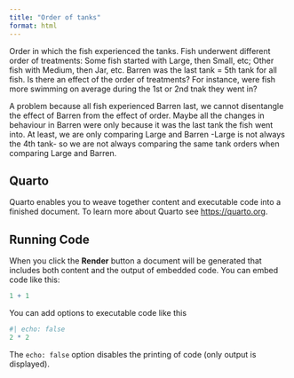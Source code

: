 ```yaml
---
title: "Order of tanks"
format: html
---
```


Order in which the fish experienced the tanks. Fish underwent different order of treatments: Some fish started with Large, then Small, etc; Other fish with Medium, then Jar, etc. Barren was the last tank = 5th tank for all fish. Is there an effect of the order of treatments? For instance, were fish more swimming on average during the 1st or 2nd tnak they went in?  

A problem because all fish experienced Barren last, we cannot disentangle the effect of Barren from the effect of order. Maybe all the changes in behaviour in Barren were only because it was the last tank the fish went into. At least, we are only comparing Large and Barren -Large is not always the 4th tank- so we are not always comparing the same tank orders when comparing Large and Barren. 

## Quarto

Quarto enables you to weave together content and executable code into a finished document. To learn more about Quarto see <https://quarto.org>.

## Running Code

When you click the **Render** button a document will be generated that includes both content and the output of embedded code. You can embed code like this:

```r
1 + 1
```

You can add options to executable code like this 

```r
#| echo: false
2 * 2
```

The `echo: false` option disables the printing of code (only output is displayed).

